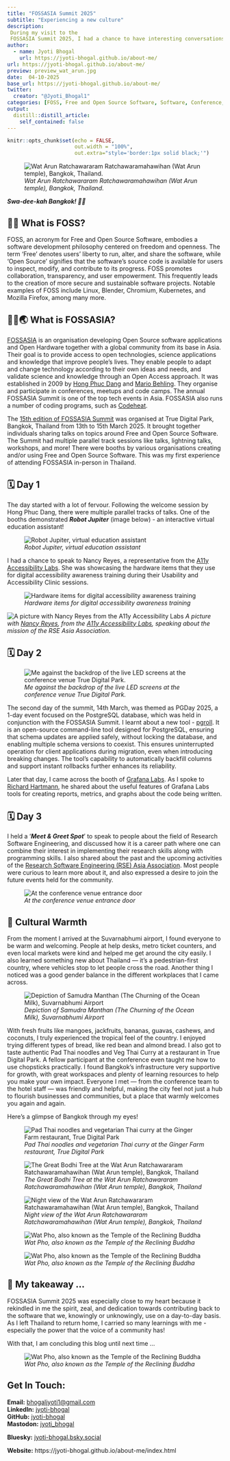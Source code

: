 ```yaml
---
title: "FOSSASIA Summit 2025"
subtitle: "Experiencing a new culture"
description: 
 During my visit to the 
 FOSSASIA Summit 2025, I had a chance to have interesting conversations and learnings. I  am sharing the same through this blog.
author:
  - name: Jyoti Bhogal
    url: https://jyoti-bhogal.github.io/about-me/
url: https://jyoti-bhogal.github.io/about-me/
preview: preview_wat_arun.jpg 
date:  04-10-2025
base_url: https://jyoti-bhogal.github.io/about-me/
twitter:
  creator: "@Jyoti_Bhogal1"
categories: [FOSS, Free and Open Source Software, Software, Conference, Talk, Research Software, Open Science, Open Source, Bangkok, Thailand, In Person] 
output:
  distill::distill_article:
    self_contained: false
---
```


```r
knitr::opts_chunk$set(echo = FALSE,
                      out.width = "100%",
                      out.extra="style='border:1px solid black;'")

```

![*Wat Arun Ratchawararam Ratchawaramahawihan (Wat Arun temple), Bangkok, Thailand.*](preview_wat_arun.jpg)

***Swa-dee-kah Bangkok\! 👋🙏***

## 🧑‍💻 What is FOSS?

FOSS, an acronym for Free and Open Source Software, embodies a software development philosophy centered on freedom and openness. The term 'Free' denotes users' liberty to run, alter, and share the software, while 'Open Source' signifies that the software's source code is available for users to inspect, modify, and contribute to its progress. FOSS promotes collaboration, transparency, and user empowerment. This frequently leads to the creation of more secure and sustainable software projects. Notable examples of FOSS include Linux, Blender, Chromium, Kubernetes, and Mozilla Firefox, among many more.

## 🧑‍💻🌏 What is FOSSASIA? 

[FOSSASIA](https://fossasia.org/)  is an organisation developing Open Source software applications and Open Hardware together with a global community from its base in Asia. Their goal is to provide access to open technologies, science applications and knowledge that improve people's lives. They enable people to adapt and change technology according to their own ideas and needs, and validate science and knowledge through an Open Access approach. It was established in 2009 by [Hong Phuc Dang](https://www.linkedin.com/in/hongphucdang/) and [Mario Behling](https://www.linkedin.com/in/mariobehling/). They organise and participate in conferences, meetups and code camps. The annual FOSSASIA Summit is one of the top tech events in Asia. FOSSASIA also runs a number of coding programs, such as [Codeheat](https://codeheat.org/).

The [15th edition of FOSSASIA Summit](https://eventyay.com/e/4c0e0c27) was organised at True Digital Park, Bangkok, Thailand from 13th to 15th March 2025\.  It brought together individuals sharing talks on topics around Free and Open Source Software. The Summit had multiple parallel track sessions like talks, lightning talks, workshops, and more\! There were booths by various organisations creating and/or using Free and Open Source Software.  This was my first experience of attending FOSSASIA in-person in Thailand.

## 🗓️ Day 1

The day started with a lot of fervour. Following the welcome session by Hong Phuc Dang, there were multiple parallel tracks of talks. One of the booths demonstrated ***Robot Jupiter*** (image below) \-  an interactive virtual education assistant\!

![*Robot Jupiter, virtual education assistant*](jupiter_robot_educational_assistant.jpg)

I had a chance to speak to Nancy Reyes, a representative from the  [A11y Accessibility Labs](https://www.a11ylab.com/). She was showcasing the hardware items that they use for digital accessibility awareness training during their Usability and Accessibility Clinic sessions.  

![*Hardware items for digital accessibility awareness training*](hardware_and_software_accessibility.jpg)

![A picture with Nancy Reyes from the A11y Accessibility Labs](rse_asia.jpg)
*A picture with [Nancy Reyes](https://www.linkedin.com/in/nancyreyesfl/), from the [A11y Accessibility Labs](https://www.a11ylab.com/), speaking about the mission of the RSE Asia Association.*
 


## 🗓️ Day 2

![*Me against the backdrop of the live LED screens at the conference venue True Digital Park.*](jyoti_bhogal_true_digital_park.jpg)

The second day of the summit, 14th March, was themed as PGDay 2025, a 1-day event focused on the PostgreSQL database, which was held in conjunction with the FOSSASIA Summit. I learnt about a new tool \- [pgroll](https://pgroll.com/). It is an open-source command-line tool designed for PostgreSQL, ensuring that schema updates are applied safely, without locking the database, and enabling multiple schema versions to coexist. This ensures uninterrupted operation for client applications during migration, even when introducing breaking changes. The tool’s capability to automatically backfill columns and support instant rollbacks further enhances its reliability.

Later that day, I came across the booth of [Grafana Labs](https://www.linkedin.com/company/grafana-labs/). As I spoke to [Richard Hartmann](https://www.linkedin.com/in/richih/), he shared about the useful features of Grafana Labs tools for creating reports, metrics, and graphs about the code being written.

## 🗓️ Day 3

I held a ‘***Meet & Greet Spot***’ to speak to people about the field of Research Software Engineering, and discussed how it is a career path where one can combine their interest in implementing their research skills along with programming skills. I also shared about the past and the upcoming activities of the [Research Software Engineering (RSE) Asia Association](https://rse-asia.github.io/RSE_Asia/). Most people were curious to learn more about it, and also expressed a desire to join the future events held for the community.

![*At the conference venue entrance door*](jyoti_bhogal_fossasia_summit_2025_poster.jpg)

## 👥 Cultural Warmth

From the moment I arrived at the Suvarnabhumi airport, I found everyone to be warm and welcoming. People at help desks, metro ticket counters, and even local markets were kind and helped me get around the city easily. I also learned something new about Thailand — it's a pedestrian-first country, where vehicles stop to let people cross the road. Another thing I noticed was a good gender balance in the different workplaces that I came across.

![*Depiction of Samudra Manthan (The Churning of the Ocean Milk), Suvarnabhumi Airport*](churning_ocean_milk_suvarnabhumi_airport.jpg)

With fresh fruits like mangoes, jackfruits, bananas, guavas, cashews, and coconuts, I truly experienced the tropical feel of the country. I enjoyed trying different types of bread, like red bean and almond bread. I also got to taste authentic Pad Thai noodles and Veg Thai Curry at a restaurant in True Digital Park. A fellow participant at the conference even taught me how to use chopsticks practically. I found Bangkok’s infrastructure very supportive for growth, with great workspaces and plenty of learning resources to help you make your own impact. Everyone I met — from the conference team to the hotel staff — was friendly and helpful, making the city feel not just a hub to flourish businesses and communities, but a place that warmly welcomes you again and again.

Here’s a glimpse of Bangkok through my eyes\!  

![*Pad Thai noodles and vegetarian Thai curry at the Ginger Farm restaurant, True Digital Park*](pad_thai_noodles.jpg)

![*The Great Bodhi Tree at the Wat Arun Ratchawararam Ratchawaramahawihan (Wat Arun temple), Bangkok, Thailand*](wat_arun_bodhi_tree.jpg)

![*Night view of the Wat Arun Ratchawararam Ratchawaramahawihan (Wat Arun temple), Bangkok, Thailand*](wat_arun_night_view.jpg)


![*Wat Pho, also known as the Temple of the Reclining Buddha*](wat_pho_temple_2.jpg)

![*Wat Pho, also known as the Temple of the Reclining Buddha*](wat_pho_temple_3.jpg)

## 📕 My takeaway … 

FOSSASIA Summit 2025 was especially close to my heart because it rekindled in me the spirit, zeal, and dedication towards contributing back to the software that we, knowingly or unknowingly, use on a day-to-day basis. As I left Thailand to return home, I carried so many learnings with me \- especially the power that the voice of a community has\!

With that, I am concluding this blog until next time …

![*Wat Pho, also known as the Temple of the Reclining Buddha*](wat_pho_temple_1.jpg)

## Get In Touch:

**Email:** [bhogaljyoti1@gmail.com](mailto:bhogaljyoti1@gmail.com)   
**LinkedIn:** [jyoti-bhogal](http://www.linkedin.com/in/jyoti-bhogal)  
**GitHub:** [jyoti-bhogal](https://github.com/jyoti-bhogal)   
**Mastodon:** [jyoti_bhogal](https://mastodon.social/@jyoti_bhogal)

**Bluesky:** [jyoti-bhogal.bsky.social](https://bsky.app/profile/jyoti-bhogal.bsky.social)

**Website:** https://jyoti-bhogal.github.io/about-me/index.html

